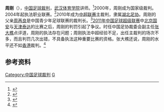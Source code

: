 {{infobox Football official
|name = 周刚
|image = 
|fullname = 
|dateofbirth = {{birth year and age|1971|5}}
|cityofbirth = 
|countryofbirth = [[中华人民共和国|中华人民共和国]][[湖北省|湖北省]][[武汉市|武汉市]]
|dateofdeath = 
|cityofdeath = 
|countryofdeath = 
|otheroccupation = 
|years = 2004 - 2010<br>2010 - 
|league = [[中甲联赛|中甲联赛]]<br>[[中超联赛|中超联赛]]
|role = [[球證|球證]]<br>[[球證|球證]]
|internationalyears = 
|confederation = 
|internationalrole = 
}}
'''周刚'''（{{bd|1971年|5月}}），[[中国|中国]][[足球裁判|足球裁判]]，[[武汉体育学院|武汉体育学院]]讲师。<ref>{{cite web|title=教学团队|url=http://jpkc.wipe.edu.cn/www/jpkc/zq/Course/Content.asp?c=150|work=师资队伍|publisher=武汉体育学院|accessdate=2013-06-22|deadurl=yes|archiveurl=https://web.archive.org/web/20131203020218/http://jpkc.wipe.edu.cn/www/jpkc/zq/Course/Content.asp?c=150|archivedate=2013-12-03}}</ref>2000年，周刚成为国家级裁判。2004年起执法职业联赛。<ref>{{cite news|title=中超裁判评点德塞战：主裁判恐直接“回家”|url=http://www.dzwww.com/rollnews/sports/201006/t20100619_6207365.htm|accessdate=2013-06-22|newspaper=2010worldcup.163.com|date=2010-06-19}}{{Dead link|date=2018年9月 |bot=InternetArchiveBot |fix-attempted=yes }}</ref>2010年成为[[中超联赛|中超联赛]]主裁判，隶属[[湖北足协|湖北足协]]。周刚的父亲[[周再良|周再良]]是中国青少年足球联赛的裁判长。<ref>{{cite news|title=回放豫京之战嫩哨出丑瞬间 执迷不悟判罚遭痛批|url=http://sports.sohu.com/20110612/n309939749.shtml|accessdate=2013-06-22|newspaper=搜狐体育|date=2011-06-12|archive-date=2019-09-18|archive-url=https://web.archive.org/web/20190918050223/http://sports.sohu.com/20110612/n309939749.shtml|dead-url=no}}</ref>[[2011年中国足球超级联赛|2011年中国足球超级联赛]]中[[北京国安|北京国安]]与[[天津泰达|天津泰达]]的比赛之后，周刚的判罚引起了争议。时任中国足协裁委会副主任[[张大樵|张大樵]]点评道，周刚的执法存在问题；周刚执法中超经验不足，出任主裁判的场次不多，而且判罚几次出错，不具备执法这种重要比赛的资格。张大樵还说，周刚的水平还不如[[香港|香港]]裁判。<ref>{{cite news|title=体育|url=http://www.dayoo.com/roll/201107/22/10000307_104562274.htm|accessdate=2013-06-22|newspaper=网易体育|date=2011-07-22|archive-date=2016-03-04|archive-url=https://web.archive.org/web/20160304065520/http://www.dayoo.com/roll/201107/22/10000307_104562274.htm|dead-url=yes}}</ref>

== 参考资料 ==
{{reflist}}

{{2013年中国足球联赛裁判}}
{{2014年中国足球联赛裁判}}
{{2015年中国足球联赛裁判}}
{{2016年中国足球联赛裁判}}
{{2017年中国足球联赛裁判}}

{{DEFAULTSORT:Zhou Gang}}

[[Category:中国足球裁判|Category:中国足球裁判]]
[[Category:周姓|G]]